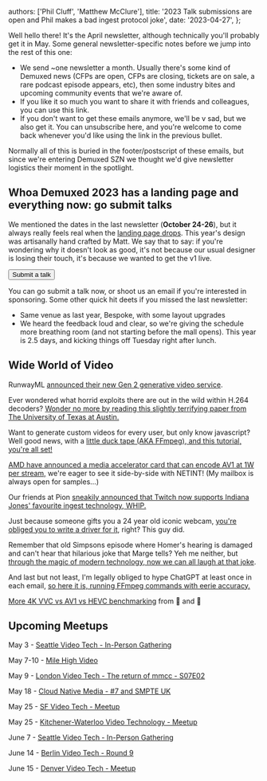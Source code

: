   authors: ['Phil Cluff', 'Matthew McClure'],
  title:
    '2023 Talk submissions are open and Phil makes a bad ingest protocol joke',
  date: '2023-04-27',
};


Well hello there! It's the April newsletter, although technically you'll probably get it in May. Some general newsletter-specific notes before we jump into the rest of this one:

- We send ~one newsletter a month. Usually there's some kind of Demuxed news (CFPs are open, CFPs are closing, tickets are on sale, a rare podcast episode appears, etc), then some industry bites and upcoming community events that we're aware of.
- If you like it so much you want to share it with friends and colleagues, you can use this link.
- If you don't want to get these emails anymore, we'll be v sad, but we also get it. You can unsubscribe here, and you're welcome to come back whenever you'd like using the link in the previous bullet.

Normally all of this is buried in the footer/postscript of these emails, but since we're entering Demuxed SZN we thought we'd give newsletter logistics their moment in the spotlight.

## Whoa Demuxed 2023 has a landing page and everything now: go submit talks

We mentioned the dates in the last newsletter (**October 24-26**), but it always really feels real when the [landing page drops](https://2023.demuxed.com). This year's design was artisanally hand crafted by Matt. We say that to say: if you're wondering why it doesn't look as good, it's not because our usual designer is losing their touch, it's because we wanted to get the v1 live.

<Link href="https://2023.demuxed.com/submit">
  <Button>Submit a talk</Button>
</Link>

You can go submit a talk now, or shoot us an email if you're interested in sponsoring. Some other quick hit deets if you missed the last newsletter:

- Same venue as last year, Bespoke, with some layout upgrades
- We heard the feedback loud and clear, so we're giving the schedule more breathing room (and not starting before the mall opens). This year is 2.5 days, and kicking things off Tuesday right after lunch.

## Wide World of Video

RunwayML [announced their new Gen 2 generative video service](https://twitter.com/runwayml/status/1637800500459458562?s=20).

Ever wondered what horrid exploits there are out in the wild within H.264 decoders? [Wonder no more by reading this slightly terrifying paper from The University of Texas at Austin.](https://wrv.github.io/h26forge.pdf)

Want to generate custom videos for every user, but only know javascript? Well good news, with a [little duck tape (AKA FFmpeg), and this tutorial, you're all set!](https://creatomate.com/blog/video-rendering-with-nodejs-and-ffmpeg)

[AMD have announced a media accelerator card that can encode AV1 at 1W per stream,](https://www.anandtech.com/show/18805/amd-announces-alveo-ma35d-media-accelerator-av1-video-encode-at-1w-per-stream) we're eager to see it side-by-side with NETINT! (My mailbox is always open for samples…)

Our friends at Pion [sneakily announced that Twitch now supports Indiana Jones' favourite ingest technology, WHIP.](https://twitter.com/_pion/status/1647291665651052544)

Just because someone gifts you a 24 year old iconic webcam, [you're obliged you to write a driver for it](https://blog.benjojo.co.uk/post/quickcam-usb-userspace-driver), right? This guy did.

Remember that old Simpsons episode where Homer's hearing is damaged and can't hear that hilarious joke that Marge tells? Yeh me neither, but [through the magic of modern technology, now we can all laugh at that joke](https://twitter.com/ewzzy/status/1648706924425142272).

And last but not least, I'm legally obliged to hype ChatGPT at least once in each email, [so here it is, running FFmpeg commands with eerie accuracy.](https://twitter.com/swyx/status/1638974976236879872)

[More 4K VVC vs AV1 vs HEVC benchmarking](https://chipsandcheese.com/2023/04/16/codecs-for-the-4k-era-hevc-av1-vvc-and-beyond/) from 🍟 and 🧀

## Upcoming Meetups

May 3 - [Seattle Video Tech - In-Person Gathering](https://www.meetup.com/seattlevideotech/events/glvjzsyfchbfb/)

May 7-10 - [Mile High Video](https://mile-high.video)

May 9 - [London Video Tech - The return of mmcc - S07E02](https://www.meetup.com/london-video-technology/events/292973070/)

May 18 - [Cloud Native Media - #7 and SMPTE UK](https://www.meetup.com/cloud-native-media/events/293104413/)

May 25 - [SF Video Tech - Meetup](https://www.meetup.com/sf-video-technology/events/nhrxvsyfchbhc/)

May 25 - [Kitchener-Waterloo Video Technology - Meetup](https://www.meetup.com/kw-video-technology/events/snvznryfchbhc/)

June 7 - [Seattle Video Tech - In-Person Gathering](https://www.meetup.com/seattlevideotech/events/glvjzsyfcjbkb/)

June 14 - [Berlin Video Tech - Round 9](https://www.meetup.com/berlin-video-tech-meetup/events/293125399/)

June 15 - [Denver Video Tech - Meetup](https://www.meetup.com/denver-digital-video/events/293114672/)
